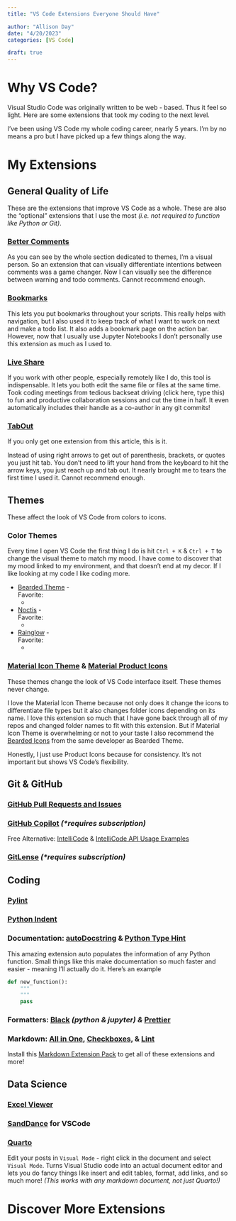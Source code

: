 ```yaml
---
title: "VS Code Extensions Everyone Should Have"

author: "Allison Day"
date: "4/20/2023"
categories: [VS Code]

draft: true
---
```


# Why VS Code?

Visual Studio Code was originally written to be web - based. Thus it feel so light. Here are some extensions that took my coding to the next level.

I've been using VS Code my whole coding career, nearly 5 years. I'm by no means a pro but I have picked up a few things along the way.

# My Extensions

## General Quality of Life

These are the extensions that improve VS Code as a whole. These are also the "optional" extensions that I use the most *(i.e. not required to function like Python or Git)*.

### [Better Comments](https://marketplace.visualstudio.com/items?itemName=aaron-bond.better-comments)

As you can see by the whole section dedicated to themes, I'm a visual person. So an extension that can visually differentiate intentions between comments was a game changer. Now I can visually see the difference between warning and todo comments. Cannot recommend enough.

### [Bookmarks](https://marketplace.visualstudio.com/items?itemName=alefragnani.Bookmarks)

This lets you put bookmarks throughout your scripts. This really helps with navigation, but I also used it to keep track of what I want to work on next and make a todo list. It also adds a bookmark page on the action bar. However, now that I usually use Jupyter Notebooks I don't personally use this extension as much as I used to.

### [Live Share](https://marketplace.visualstudio.com/items?itemName=MS-vsliveshare.vsliveshare)

If you work with other people, especially remotely like I do, this tool is indispensable. It lets you both edit the same file or files at the same time. Took coding meetings from tedious backseat driving (click here, type this) to fun and productive collaboration sessions and cut the time in half. It even automatically includes their handle as a co-author in any git commits!

### [TabOut](https://marketplace.visualstudio.com/items?itemName=albert.TabOut)

If you only get one extension from this article, this is it.

Instead of using right arrows to get out of parenthesis, brackets, or quotes you just hit tab. You don't need to lift your hand from the keyboard to hit the arrow keys, you just reach up and tab out. It nearly brought me to tears the first time I used it. Cannot recommend enough.

## Themes

These affect the look of VS Code from colors to icons.

### Color Themes

Every time I open VS Code the first thing I do is hit `Ctrl + K` & `Ctrl + T` to change the visual theme to match my mood. I have come to discover that my mood linked to my environment, and that doesn't end at my decor. If I like looking at my code I like coding more.

-   [Bearded Theme](https://marketplace.visualstudio.com/items?itemName=BeardedBear.beardedtheme) -\
    Favorite:
    -   
-   [Noctis](https://marketplace.visualstudio.com/items?itemName=liviuschera.noctis) -\
    Favorite:
    -   
-   [Rainglow](https://marketplace.visualstudio.com/items?itemName=daylerees.rainglow) -\
    Favorite:
    -   

### [Material Icon Theme](https://marketplace.visualstudio.com/items?itemName=PKief.material-icon-theme) & [Material Product Icons](https://marketplace.visualstudio.com/items?itemName=PKief.material-product-icons)

These themes change the look of VS Code interface itself. These themes never change.

I love the Material Icon Theme because not only does it change the icons to differentiate file types but it also changes folder icons depending on its name. I love this extension so much that I have gone back through all of my repos and changed folder names to fit with this extension. But if Material Icon Theme is overwhelming or not to your taste I also recommend the [Bearded Icons](https://marketplace.visualstudio.com/items?itemName=BeardedBear.beardedicons) from the same developer as Bearded Theme.

Honestly, I just use Product Icons because for consistency. It's not important but shows VS Code's flexibility.

## Git & GitHub

### [GitHub Pull Requests and Issues](https://marketplace.visualstudio.com/items?itemName=GitHub.vscode-pull-request-github)

### [GitHub Copilot](https://marketplace.visualstudio.com/items?itemName=GitHub.copilot) *(\*requires subscription)*

::: {.callout-note appearance="simple"}
Free Alternative: [IntelliCode](https://marketplace.visualstudio.com/items?itemName=VisualStudioExptTeam.vscodeintellicode) & [IntelliCode API Usage Examples](https://marketplace.visualstudio.com/items?itemName=VisualStudioExptTeam.intellicode-api-usage-examples)
:::

### [GitLense](https://marketplace.visualstudio.com/items?itemName=eamodio.gitlens) *(\*requires subscription)*

## Coding

### [Pylint](https://marketplace.visualstudio.com/items?itemName=ms-python.pylint)

### [Python Indent](https://marketplace.visualstudio.com/items?itemName=KevinRose.vsc-python-indent)

### Documentation: [autoDocstring](https://marketplace.visualstudio.com/items?itemName=njpwerner.autodocstring) & [Python Type Hint](https://marketplace.visualstudio.com/items?itemName=njqdev.vscode-python-typehint)

This amazing extension auto populates the information of any Python function. Small things like this make documentation so much faster and easier - meaning I'll actually do it. Here's an example

``` python
def new_function():
    """
    """
    pass
```

### Formatters: [Black](https://marketplace.visualstudio.com/items?itemName=ms-python.black-formatter) *(python & jupyter) &* [Prettier](https://marketplace.visualstudio.com/items?itemName=esbenp.prettier-vscode)

### Markdown: [All in One](https://marketplace.visualstudio.com/items?itemName=yzhang.markdown-all-in-one), [Checkboxes](https://marketplace.visualstudio.com/items?itemName=bierner.markdown-checkbox), & [Lint](https://marketplace.visualstudio.com/items?itemName=DavidAnson.vscode-markdownlint)

::: {.callout-tip appearance="simple"}
Install this [Markdown Extension Pack](https://marketplace.visualstudio.com/items?itemName=bat67.markdown-extension-pack) to get all of these extensions and more!
:::

## Data Science

### [Excel Viewer](https://marketplace.visualstudio.com/items?itemName=GrapeCity.gc-excelviewer)

### [SandDance](https://marketplace.visualstudio.com/items?itemName=msrvida.vscode-sanddance) for VSCode

### [Quarto](https://marketplace.visualstudio.com/items?itemName=quarto.quarto)

::: {.callout-tip appearance="simple"}
Edit your posts in `Visual Mode` - right click in the document and select `Visual Mode`. Turns Visual Studio code into an actual document editor and lets you do fancy things like insert and edit tables, format, add links, and so much more! *(This works with any markdown document, not just Quarto!)*
:::

# Discover More Extensions